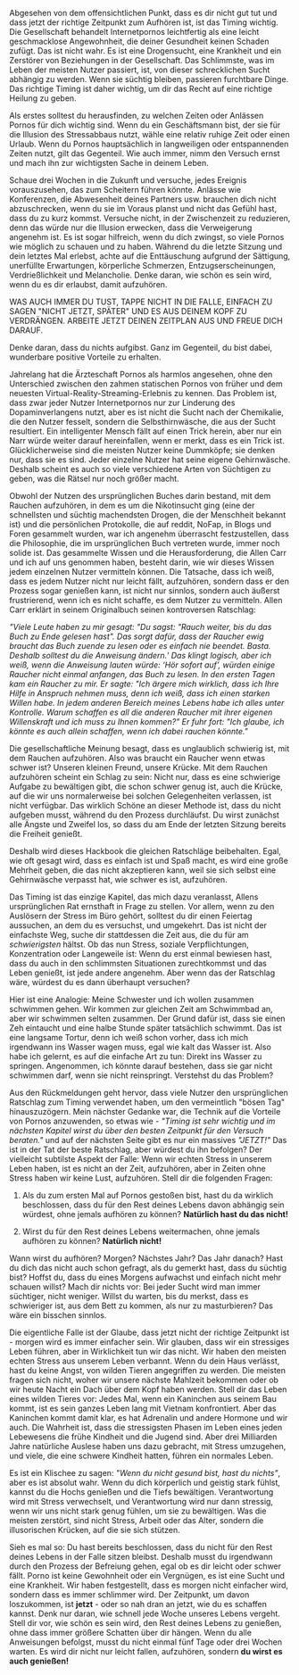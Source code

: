 Abgesehen von dem offensichtlichen Punkt, dass es dir nicht gut tut und
dass jetzt der richtige Zeitpunkt zum Aufhören ist, ist das Timing
wichtig. Die Gesellschaft behandelt Internetpornos leichtfertig als eine
leicht geschmacklose Angewohnheit, die deiner Gesundheit keinen Schaden
zufügt. Das ist nicht wahr. Es ist eine Drogensucht, eine Krankheit und
ein Zerstörer von Beziehungen in der Gesellschaft. Das Schlimmste, was
im Leben der meisten Nutzer passiert, ist, von dieser schrecklichen
Sucht abhängig zu werden. Wenn sie süchtig bleiben, passieren furchtbare
Dinge. Das richtige Timing ist daher wichtig, um dir das Recht auf eine
richtige Heilung zu geben.

Als erstes solltest du herausfinden, zu welchen Zeiten oder Anlässen
Pornos für dich wichtig sind. Wenn du ein Geschäftsmann bist, der sie
für die Illusion des Stressabbaus nutzt, wähle eine relativ ruhige Zeit
oder einen Urlaub. Wenn du Pornos hauptsächlich in langweiligen oder
entspannenden Zeiten nutzt, gilt das Gegenteil. Wie auch immer, nimm den
Versuch ernst und mach ihn zur wichtigsten Sache in deinem Leben.

Schaue drei Wochen in die Zukunft und versuche, jedes Ereignis
vorauszusehen, das zum Scheitern führen könnte. Anlässe wie Konferenzen,
die Abwesenheit deines Partners usw. brauchen dich nicht abzuschrecken,
wenn du sie im Voraus planst und nicht das Gefühl hast, dass du zu kurz
kommst. Versuche nicht, in der Zwischenzeit zu reduzieren, denn das
würde nur die Illusion erwecken, dass die Verweigerung angenehm ist. Es
ist sogar hilfreich, wenn du dich zwingst, so viele Pornos wie möglich
zu schauen und zu haben. Während du die letzte Sitzung und dein letztes
Mal erlebst, achte auf die Enttäuschung aufgrund der Sättigung,
unerfüllte Erwartungen, körperliche Schmerzen, Entzugserscheinungen,
Verdrießlichkeit und Melancholie. Denke daran, wie schön es sein wird,
wenn du es dir erlaubst, damit aufzuhören.

WAS AUCH IMMER DU TUST, TAPPE NICHT IN DIE FALLE, EINFACH ZU SAGEN
\"NICHT JETZT, SPÄTER\" UND ES AUS DEINEM KOPF ZU VERDRÄNGEN. ARBEITE
JETZT DEINEN ZEITPLAN AUS UND FREUE DICH DARAUF.

Denke daran, dass du nichts aufgibst. Ganz im Gegenteil, du bist dabei,
wunderbare positive Vorteile zu erhalten.

Jahrelang hat die Ärzteschaft Pornos als harmlos angesehen, ohne den
Unterschied zwischen den zahmen statischen Pornos von früher und dem
neuesten Virtual-Reality-Streaming-Erlebnis zu kennen. Das Problem ist,
dass zwar jeder Nutzer Internetpornos nur zur Linderung des
Dopaminverlangens nutzt, aber es ist nicht die Sucht nach der
Chemikalie, die den Nutzer fesselt, sondern die Selbsthirnwäsche, die
aus der Sucht resultiert. Ein intelligenter Mensch fällt auf einen Trick
herein, aber nur ein Narr würde weiter darauf hereinfallen, wenn er
merkt, dass es ein Trick ist. Glücklicherweise sind die meisten Nutzer
keine Dummköpfe; sie denken nur, dass sie es sind. Jeder einzelne Nutzer
hat seine eigene Gehirnwäsche. Deshalb scheint es auch so viele
verschiedene Arten von Süchtigen zu geben, was die Rätsel nur noch
größer macht.

Obwohl der Nutzen des ursprünglichen Buches darin bestand, mit dem
Rauchen aufzuhören, in dem es um die Nikotinsucht ging (eine der
schnellsten und süchtig machendsten Drogen, die der Menschheit bekannt
ist) und die persönlichen Protokolle, die auf reddit, NoFap, in Blogs
und Foren gesammelt wurden, war ich angenehm überrascht festzustellen,
dass die Philosophie, die im ursprünglichen Buch vertreten wurde, immer
noch solide ist. Das gesammelte Wissen und die Herausforderung, die
Allen Carr und ich auf uns genommen haben, besteht darin, wie wir dieses
Wissen jedem einzelnen Nutzer vermitteln können. Die Tatsache, dass ich
weiß, dass es jedem Nutzer nicht nur leicht fällt, aufzuhören, sondern
dass er den Prozess sogar genießen kann, ist nicht nur sinnlos, sondern
auch äußerst frustrierend, wenn ich es nicht schaffe, es dem Nutzer zu
vermitteln. Allen Carr erklärt in seinem Originalbuch seinen
kontroversen Ratschlag:

*\"Viele Leute haben zu mir gesagt: \"Du sagst: \"Rauch weiter, bis du
das Buch zu Ende gelesen hast\". Das sorgt dafür, dass der Raucher ewig
braucht das Buch zuende zu lesen oder es einfach nie beendet. Basta.
Deshalb solltest du die Anweisung ändern.' Das klingt logisch, aber ich
weiß, wenn die Anweisung lauten würde: 'Hör sofort auf', würden einige
Raucher nicht einmal anfangen, das Buch zu lesen. In den ersten Tagen
kam ein Raucher zu mir. Er sagte: \"Ich ärgere mich wirklich, dass ich
Ihre Hilfe in Anspruch nehmen muss, denn ich weiß, dass ich einen
starken Willen habe. In jedem anderen Bereich meines Lebens habe ich
alles unter Kontrolle. Warum schaffen es all die anderen Raucher mit
ihrer eigenen Willenskraft und ich muss zu Ihnen kommen?\" Er fuhr fort:
\"Ich glaube, ich könnte es auch allein schaffen, wenn ich dabei rauchen
könnte.\"*

Die gesellschaftliche Meinung besagt, dass es unglaublich schwierig ist,
mit dem Rauchen aufzuhören. Also was braucht ein Raucher wenn etwas
schwer ist? Unseren kleinen Freund, unsere Krücke. Mit dem Rauchen
aufzuhören scheint ein Schlag zu sein: Nicht nur, dass es eine
schwierige Aufgabe zu bewältigen gibt, die schon schwer genug ist, auch
die Krücke, auf die wir uns normalerweise bei solchen Gelegenheiten
verlassen, ist nicht verfügbar. Das wirklich Schöne an dieser Methode
ist, dass du nicht aufgeben musst, während du den Prozess durchläufst.
Du wirst zunächst alle Ängste und Zweifel los, so dass du am Ende der
letzten Sitzung bereits die Freiheit genießt.

Deshalb wird dieses Hackbook die gleichen Ratschläge beibehalten. Egal,
wie oft gesagt wird, dass es einfach ist und Spaß macht, es wird eine
große Mehrheit geben, die das nicht akzeptieren kann, weil sie sich
selbst eine Gehirnwäsche verpasst hat, wie schwer es ist, aufzuhören.

Das Timing ist das einzige Kapitel, das mich dazu veranlasst, Allens
ursprünglichen Rat ernsthaft in Frage zu stellen. Vor allem, wenn zu den
Auslösern der Stress im Büro gehört, solltest du dir einen Feiertag
aussuchen, an dem du es versuchst, und umgekehrt. Das ist nicht der
einfachste Weg, suche dir stattdessen die Zeit aus, die du für am
*schwierigsten* hältst. Ob das nun Stress, soziale Verpflichtungen,
Konzentration oder Langeweile ist: Wenn du erst einmal bewiesen hast,
dass du auch in den schlimmsten Situationen zurechtkommst und das Leben
genießt, ist jede andere angenehm. Aber wenn das der Ratschlag wäre,
würdest du es dann überhaupt versuchen?

Hier ist eine Analogie: Meine Schwester und ich wollen zusammen
schwimmen gehen. Wir kommen zur gleichen Zeit am Schwimmbad an, aber wir
schwimmen selten zusammen. Der Grund dafür ist, dass sie einen Zeh
eintaucht und eine halbe Stunde später tatsächlich schwimmt. Das ist
eine langsame Tortur, denn ich weiß schon vorher, dass ich mich
irgendwann ins Wasser wagen muss, egal wie kalt das Wasser ist. Also
habe ich gelernt, es auf die einfache Art zu tun: Direkt ins Wasser zu
springen. Angenommen, ich könnte darauf bestehen, dass sie gar nicht
schwimmen darf, wenn sie nicht reinspringt. Verstehst du das Problem?

Aus den Rückmeldungen geht hervor, dass viele Nutzer den ursprünglichen
Ratschlag zum Timing verwendet haben, um den vermeintlich \"bösen Tag\"
hinauszuzögern. Mein nächster Gedanke war, die Technik auf die Vorteile
von Pornos anzuwenden, so etwas wie - *\"Timing ist sehr wichtig und im
nächsten Kapitel wirst du über den besten Zeitpunkt für den Versuch
beraten.\"* und auf der nächsten Seite gibt es nur ein massives
*\"JETZT!\"* Das ist in der Tat der beste Ratschlag, aber würdest du ihn
befolgen? Der vielleicht subtilste Aspekt der Falle: Wenn wir echten
Stress in unserem Leben haben, ist es nicht an der Zeit, aufzuhören,
aber in Zeiten ohne Stress haben wir keine Lust, aufzuhören. Stell dir
die folgenden Fragen:

1.  Als du zum ersten Mal auf Pornos gestoßen bist, hast du da wirklich
    beschlossen, dass du für den Rest deines Lebens davon abhängig sein
    würdest, ohne jemals aufhören zu können? **Natürlich hast du das
    nicht!**

2.  Wirst du für den Rest deines Lebens weitermachen, ohne jemals
    aufhören zu können? **Natürlich nicht!**

Wann wirst du aufhören? Morgen? Nächstes Jahr? Das Jahr danach? Hast du
dich das nicht auch schon gefragt, als du gemerkt hast, dass du süchtig
bist? Hoffst du, dass du eines Morgens aufwachst und einfach nicht mehr
schauen willst? Mach dir nichts vor: Bei jeder Sucht wird man immer
süchtiger, nicht weniger. Willst du warten, bis du merkst, dass es
schwieriger ist, aus dem Bett zu kommen, als nur zu masturbieren? Das
wäre ein bisschen sinnlos.

Die eigentliche Falle ist der Glaube, dass jetzt nicht der richtige
Zeitpunkt ist - morgen wird es immer einfacher sein. Wir glauben, dass
wir ein stressiges Leben führen, aber in Wirklichkeit tun wir das nicht.
Wir haben den meisten echten Stress aus unserem Leben verbannt. Wenn du
dein Haus verlässt, hast du keine Angst, von wilden Tieren angegriffen
zu werden. Die meisten fragen sich nicht, woher wir unsere nächste
Mahlzeit bekommen oder ob wir heute Nacht ein Dach über dem Kopf haben
werden. Stell dir das Leben eines wilden Tieres vor: Jedes Mal, wenn ein
Kaninchen aus seinem Bau kommt, ist es sein ganzes Leben lang mit
Vietnam konfrontiert. Aber das Kaninchen kommt damit klar, es hat
Adrenalin und andere Hormone und wir auch. Die Wahrheit ist, dass die
stressigsten Phasen im Leben eines jeden Lebewesens die frühe Kindheit
und die Jugend sind. Aber drei Milliarden Jahre natürliche Auslese haben
uns dazu gebracht, mit Stress umzugehen, und viele, die eine schwere
Kindheit hatten, führen ein normales Leben.

Es ist ein Klischee zu sagen: *\"Wenn du nicht gesund bist, hast du
nichts\"*, aber es ist absolut wahr. Wenn du dich körperlich und geistig
stark fühlst, kannst du die Hochs genießen und die Tiefs bewältigen.
Verantwortung wird mit Stress verwechselt, und Verantwortung wird nur
dann stressig, wenn wir uns nicht stark genug fühlen, um sie zu
bewältigen. Was die meisten zerstört, sind nicht Stress, Arbeit oder das
Alter, sondern die illusorischen Krücken, auf die sie sich stützen.

Sieh es mal so: Du hast bereits beschlossen, dass du nicht für den Rest
deines Lebens in der Falle sitzen bleibst. Deshalb musst du irgendwann
durch den Prozess der Befreiung gehen, egal ob es dir leicht oder schwer
fällt. Porno ist keine Gewohnheit oder ein Vergnügen, es ist eine Sucht
und eine Krankheit. Wir haben festgestellt, dass es morgen nicht
einfacher wird, sondern dass es immer schlimmer wird. Der Zeitpunkt, um
davon loszukommen, ist **jetzt** - oder so nah dran an jetzt, wie du es
schaffen kannst. Denk nur daran, wie schnell jede Woche unseres Lebens
vergeht. Stell dir vor, wie schön es sein wird, den Rest deines Lebens
zu genießen, ohne dass immer größere Schatten über dir hängen. Wenn du
alle Anweisungen befolgst, musst du nicht einmal fünf Tage oder drei
Wochen warten. Es wird dir nicht nur leicht fallen, aufzuhören, sondern
**du wirst es auch genießen!**
